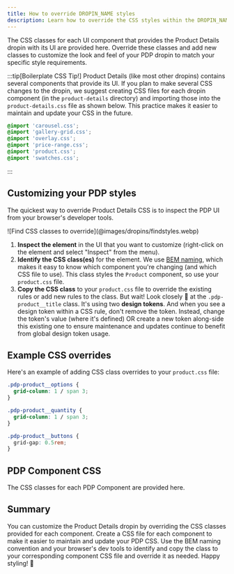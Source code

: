 ```yaml
---
title: How to override DROPIN_NAME styles
description: Learn how to override the CSS styles within the DROPIN_NAME dropin.
---
```




The CSS classes for each UI component that provides the Product Details dropin with its UI are provided here. Override these classes and add new classes to customize the look and feel of your PDP dropin to match your specific style requirements.

:::tip[Boilerplate CSS Tip!]
Product Details (like most other dropins) contains several components that provide its UI. If you plan to make several CSS changes to the dropin, we suggest creating CSS files for each dropin component (in the `product-details` directory) and importing those into the `product-details.css` file as shown below. This practice makes it easier to maintain and update your CSS in the future.

```css title="product-details.css"
@import 'carousel.css';
@import 'gallery-grid.css';
@import 'overlay.css';
@import 'price-range.css';
@import 'product.css';
@import 'swatches.css';
```

:::

## Customizing your PDP styles

The quickest way to override Product Details CSS is to inspect the PDP UI from your browser's developer tools.

<Diagram caption="Find CSS classes to override.">
  ![Find CSS classes to override](@images/dropins/findstyles.webp)
</Diagram>

<Callouts>

1. **Inspect the element** in the UI that you want to customize (right-click on the element and select "Inspect" from the menu).
1. **Identify the CSS class(es)** for the element. We use [BEM naming](https://getbem.com/naming/), which makes it easy to know which component you're changing (and which CSS file to use). This class styles the `Product` component, so use your `product.css` file.
1. **Copy the CSS class** to your `product.css` file to override the existing rules or add new rules to the class. But wait! Look closely 🧐 at the `.pdp-product__title` class. It's using two **design tokens**. And when you see a design token within a CSS rule, don't remove the token. Instead, change the token's value (where it's defined) OR create a new token along-side this existing one to ensure maintenance and updates continue to benefit from global design token usage.

</Callouts>

## Example CSS overrides

Here's an example of adding CSS class overrides to your `product.css` file:

```css title="product.css"
.pdp-product__options {
  grid-column: 1 / span 3;
}

.pdp-product__quantity {
  grid-column: 1 / span 3;
}

.pdp-product__buttons {
  grid-gap: 0.5rem;
}
```

## PDP Component CSS

The CSS classes for each PDP Component are provided here.

<CodeImport code={product} title="Product.css" lang="css" frame="none" />

<CodeImport code={carousel} title="Carousel.css" lang="css" frame="none" />

<CodeImport code={galleryGrid} title="GalleryGrid.css" lang="css" frame="none" />

<CodeImport code={overlay} title="Overlay.css" lang="css" frame="none" />

<CodeImport code={priceRange} title="PriceRange.css" lang="css" frame="none" />

<CodeImport code={swatches} title="Swatches.css" lang="css" frame="none" />

## Summary

You can customize the Product Details dropin by overriding the CSS classes provided for each component. Create a CSS file for each component to make it easier to maintain and update your PDP CSS. Use the BEM naming convention and your browser's dev tools to identify and copy the class to your corresponding component CSS file and override it as needed. Happy styling! 🎨

